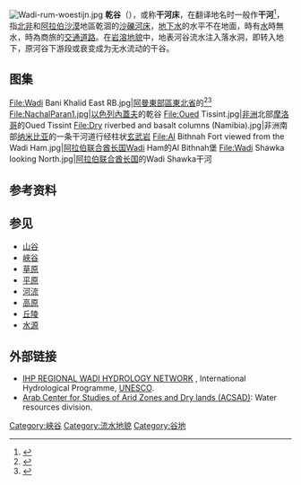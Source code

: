 {{NoteTA
|zh-hans:干谷; zh-hant:乾谷;
|zh-hans:干河; zh-hant:乾河;
}}
[[File:Wadi-rum-woestijn.jpg|thumb]]
'''乾谷'''（{{lang-ar|وادي|''wādī'' 或 ''vadi''}}），或称'''干河床'''，在翻译地名时一般作'''干河'''<ref>{{cite book|author1=周定国|title=世界地名翻译大辞典|date=2007|publisher=中国对外翻译出版公司|location=北京|isbn=978-7-5001-0753-8}}</ref>，指[[北非|北非]]和[[阿拉伯沙漠|阿拉伯沙漠]]地區乾涸的[[沙礫|沙礫]][[河床|河床]]，[[地下水|地下水]]的水平不在地面，時有[[水|水]]時無水，時為商旅的[[交通|交通]][[道路|道路]]。在[[岩溶地貌|岩溶地貌]]中，地表河谷流水注入落水洞，即转入地下，原河谷下游段或衰变成为无水流动的干谷。

== 图集 ==
<gallery mode="packed">
File:Wadi Bani Khalid East RB.jpg|[[阿曼|阿曼]][[東部區_(阿曼)|東部區]][[東北省_(阿曼)|東北省]]的{{tsl|en|Wadi Bani Khalid|比尼哈利德河谷}}<ref name="OmanTripper2013">{{cite web|author=Alimsk|title=Wadi Bani Khalid & Wadi Hawer|publisher=Oman Tripper|url=http://www.omantripper.com/wadi-bani-khalid/|date=2013-12-20|access-date=2018-03-25|archive-date=2021-04-10|archive-url=https://web.archive.org/web/20210410135847/http://www.omantripper.com/wadi-bani-khalid/}}</ref><ref name="Pedro">{{cite web|author=Pedro|title=Visiting Wadi Bani Khalid, Oman: A Desert Paradise|publisher=Travel With Pedro|url=http://www.travelwithpedro.com/visiting-wadi-bani-khalid-oman-desert-paradise/|access-date=2018-03-25|archive-date=2020-07-31|archive-url=https://web.archive.org/web/20200731232536/http://www.travelwithpedro.com/visiting-wadi-bani-khalid-oman-desert-paradise/}}</ref>
File:NachalParan1.jpg|[[以色列|以色列]][[內蓋夫_(以色列)|內蓋夫]]{{tsl|en|Nahal Paran|巴兰河}}的乾谷
File:Oued Tissint.jpg|[[非洲|非洲]]北部[[摩洛哥|摩洛哥]]的Oued Tissint
File:Dry riverbed and basalt columns (Namibia).jpg|非洲南部[[纳米比亚|纳米比亚]]的一条干河道行经柱状[[玄武岩|玄武岩]]
File:Al Bithnah Fort viewed from the Wadi Ham.jpg|[[阿拉伯联合酋长国|阿拉伯联合酋长国]]Wadi Ham的Al Bithnah堡
File:Wadi Shawka looking North.jpg|[[阿拉伯联合酋长国|阿拉伯联合酋长国]]的Wadi Shawka干河
</gallery>

== 参考资料 ==
{{reflist}}

== 参见 ==
* [[山谷|山谷]]
* [[峽谷|峽谷]]
* [[草原|草原]]
* [[平原|平原]]
* [[河流|河流]]
* [[高原|高原]]
* [[丘陵|丘陵]]
* [[水源|水源]]

== 外部链接 ==
{{commonscat|Wadi}}
* [http://www.unesco.org/water/ihp/wadi.shtml IHP REGIONAL WADI HYDROLOGY NETWORK] {{Wayback|url=http://www.unesco.org/water/ihp/wadi.shtml |date=20100518123006 }}, International Hydrological Programme, [[UNESCO|UNESCO]].
* [https://web.archive.org/web/20090404004918/http://www.acsad.org/Departments.asp?depid=2 Arab Center for Studies of Arid Zones and Dry lands (ACSAD)]: Water resources division.

{{河川}}

[[Category:峽谷|Category:峽谷]]
[[Category:流水地貌|Category:流水地貌]]
[[Category:谷地|Category:谷地]]